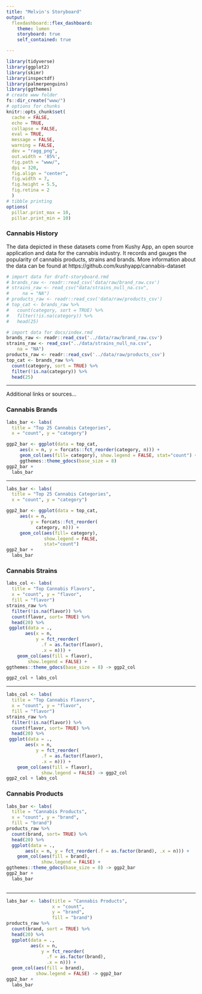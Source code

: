 ```yaml
---
title: "Melvin's Storyboard"
output: 
  flexdashboard::flex_dashboard:
    theme: lumen
    storyboard: true
    self_contained: true

---
```


```r
library(tidyverse)
library(ggplot2)
library(skimr)
library(inspectdf)
library(palmerpenguins)
library(ggthemes)
# create www folder
fs::dir_create("www/")
# options for chunks
knitr::opts_chunk$set(
  cache = FALSE,
  echo = TRUE,
  collapse = FALSE,
  eval = TRUE,
  message = FALSE,
  warning = FALSE,
  dev = "ragg_png",
  out.width = '85%',
  fig.path = "www/",
  dpi = 320,
  fig.align = "center",
  fig.width = 7,
  fig.height = 5.5,
  fig.retina = 2
  )
# tibble printing
options(
  pillar.print_max = 10, 
  pillar.print_min = 10)
```


### Cannabis History {data-commentary-width=350}

The data depicted in these datasets come from Kushy App, an open source application and data for the cannabis industry. It records and gauges the popularity of cannabis products, strains and brands. More information about the data can be found at https://github.com/kushyapp/cannabis-dataset

```r
# import data for draft-storyboard.rmd
# brands_raw <- readr::read_csv('data/raw/brand_raw.csv')
# strains_raw <- read_csv("data/strains_null_na.csv", 
#     na = "NA")
# products_raw <- readr::read_csv('data/raw/products_csv')
# top_cat <- brands_raw %>% 
#   count(category, sort = TRUE) %>%
#   filter(!is.na(category)) %>% 
#   head(25)

```


```r
# import data for docs/index.rmd
brands_raw <- readr::read_csv('../data/raw/brand_raw.csv')
strains_raw <- read_csv("../data/strains_null_na.csv", 
    na = "NA")
products_raw <- readr::read_csv('../data/raw/products_csv')
top_cat <- brands_raw %>% 
  count(category, sort = TRUE) %>%
  filter(!is.na(category)) %>% 
  head(25)

```

*** 

Additional links or sources...

### Cannabis Brands {data-commentary-width=400}

```r
labs_bar <- labs(
  title = "Top 25 Cannabis Categories",
  x = "count", y = "category")

ggp2_bar <- ggplot(data = top_cat,
     aes(x = n, y = forcats::fct_reorder(category, n))) + 
     geom_col(aes(fill= category), show.legend = FALSE, stat="count") +
     ggthemes::theme_gdocs(base_size = 8)
ggp2_bar + 
  labs_bar

```


*** 

```r
labs_bar <- labs(
  title = "Top 25 Cannabis Categories",
  x = "count", y = "category")

ggp2_bar <- ggplot(data = top_cat,
     aes(x = n, 
         y = forcats::fct_reorder(
           category, n))) + 
     geom_col(aes(fill= category), 
              show.legend = FALSE, 
              stat="count") 
ggp2_bar + 
  labs_bar

```

### Cannabis Strains {data-commentary-width=400}


``` r
labs_col <- labs(
  title = "Top Cannabis Flavors",
  x = "count", y = "flavor", 
  fill = "flavor")
strains_raw %>% 
  filter(!is.na(flavor)) %>% 
  count(flavor, sort= TRUE) %>%
  head(20) %>% 
 ggplot(data = ., 
       aes(x = n, 
           y = fct_reorder(
             .f = as.factor(flavor), 
             .x = n))) + 
    geom_col(aes(fill = flavor), 
        show.legend = FALSE) +
ggthemes::theme_gdocs(base_size = 8) -> ggp2_col 

ggp2_col + labs_col
```


***

``` r
labs_col <- labs(
  title = "Top Cannabis Flavors",
  x = "count", y = "flavor", 
  fill = "flavor")
strains_raw %>% 
  filter(!is.na(flavor)) %>% 
  count(flavor, sort= TRUE) %>%
  head(20) %>% 
 ggplot(data = ., 
       aes(x = n, 
           y = fct_reorder(
             .f = as.factor(flavor), 
             .x = n))) + 
    geom_col(aes(fill = flavor), 
             show.legend = FALSE) -> ggp2_col
ggp2_col + labs_col
```

### Cannabis Products {data-commentary-width=400}
 



```r
labs_bar <- labs(
  title = "Cannabis Products",
  x = "count", y = "brand", 
  fill = "brand")
products_raw %>% 
  count(brand, sort= TRUE) %>%
  head(20) %>% 
  ggplot(data = ., 
       aes(x = n, y = fct_reorder(.f = as.factor(brand), .x = n))) + 
    geom_col(aes(fill = brand), 
             show.legend = FALSE) +
ggthemes::theme_gdocs(base_size = 8) -> ggp2_bar 
ggp2_bar + 
  labs_bar
  
```


*** 

```r
labs_bar <- labs(title = "Cannabis Products",
                 x = "count",
                 y = "brand",
                 fill = "brand")
products_raw %>%
  count(brand, sort = TRUE) %>%
  head(20) %>%
  ggplot(data = .,
         aes(x = n, 
             y = fct_reorder(
               .f = as.factor(brand), 
               .x = n))) +
  geom_col(aes(fill = brand),
           show.legend = FALSE) -> ggp2_bar
ggp2_bar +
  labs_bar

```